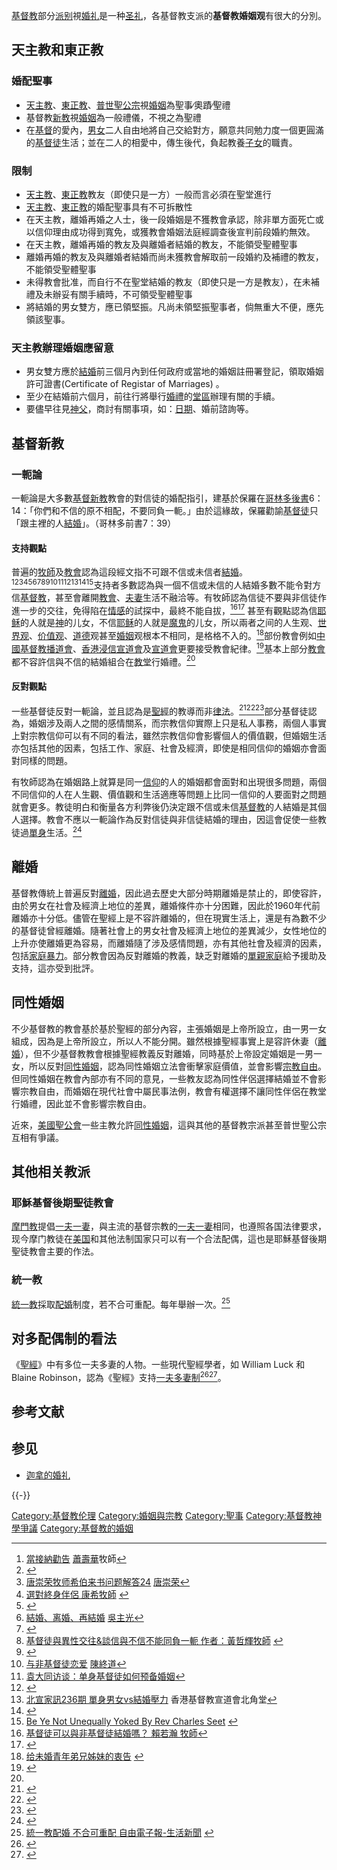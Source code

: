 {{Expand|time=2016-08-09}}
[[基督教|基督教]]部分[[基督教派系|派别]]視[[婚礼|婚礼]]是一种[[圣礼|圣礼]]，各基督教支派的'''基督教婚姻观'''有很大的分別。

== 天主教和東正教 ==
{{Unreferencedsect|time=2012-11-12T05:27:33+00:00}}

=== 婚配聖事 ===
*[[天主教|天主教]]、[[東正教|東正教]]、[[普世聖公宗|普世聖公宗]]視[[婚姻|婚姻]]為聖事∕奧蹟∕聖禮
*基督教[[新教|新教]]視[[婚姻|婚姻]]為一般禮儀，不視之為聖禮
*在[[基督|基督]]的愛內，[[男|男]][[女|女]]二人自由地將自己交給對方，願意共同勉力度一個更圓滿的[[基督徒|基督徒]]生活；並在二人的相愛中，傳生後代，負起教養[[子女|子女]]的職責。

=== 限制 ===
*[[天主教|天主教]]、[[東正教|東正教]]教友（即使只是一方）一般而言必須在聖堂進行
*[[天主教|天主教]]、[[東正教|東正教]]的婚配聖事具有不可拆散性
*在天主教，離婚再婚之人士，後一段婚姻是不獲教會承認，除非單方面死亡或以信仰理由成功得到寬免，或獲教會婚姻法庭經調查後宣判前段婚約無效。 
*在天主教，離婚再婚的教友及與離婚者結婚的教友，不能領受聖體聖事
*離婚再婚的教友及與離婚者結婚而尚未獲教會解取前一段婚約及補禮的教友，不能領受聖體聖事 
*未得教會批准，而自行不在聖堂結婚的教友（即使只是一方是教友），在未補禮及未辦妥有關手續時，不可領受聖體聖事 
*將結婚的男女雙方，應已領堅振。凡尚未領堅振聖事者，倘無重大不便，應先領該聖事。

=== 天主教辦理婚姻應留意 ===
*男女雙方應於[[結婚|結婚]]前三個月內到任何政府或當地的婚姻註冊署登記，領取婚姻許可證書(Certificate of Registar of Marriages) 。
*至少在結婚前六個月，前往行將舉行[[婚禮|婚禮]]的[[堂區|堂區]]辦理有關的手續。
*要儘早往見[[神父|神父]]，商討有關事項，如：[[日期|日期]]、婚前諮詢等。

== 基督新教 ==
=== 一軛論 ===
一軛論是大多數[[基督新教|基督新教]]教會的對信徒的婚配指引，建基於保羅在[[哥林多後書|哥林多後書]]6：14：「你們和不信的原不相配，不要同負一軛。」由於這緣故，保羅勸諭[[基督徒|基督徒]]只「跟主裡的人[[結婚|結婚]]」。（哥林多前書7：39）

==== 支持觀點 ====
普遍的[[牧師|牧師]]及[[教會|教會]]認為這段經文指不可跟不信或未信者[[結婚|結婚]]。<ref>[http://www.npac.org.hk/worship/sunday/preach/2007/20070520.htm 當接納勸告] {{Wayback|url=http://www.npac.org.hk/worship/sunday/preach/2007/20070520.htm |date=20090210093244 }}[[蕭壽華|蕭壽華]]牧師</ref><ref>{{Cite web |url=http://www.gracechurch.org.hk/articles/theology.php?20051007-077 |title=基督徒可否跟非信徒結婚呢- 神學天地- 香港宣教會恩磐堂 |accessdate=2009-07-03 |archive-date=2009-09-12 |archive-url=https://web.archive.org/web/20090912073313/http://www.gracechurch.org.hk/articles/theology.php?20051007-077 |dead-url=yes }}</ref><ref>[http://www.edzx.com/Article/Class9/Class66/200708/13452.html 唐崇荣牧师希伯来书问题解答24] {{webarchive|url=https://web.archive.org/web/20091007220257/http://www.edzx.com/Article/Class9/Class66/200708/13452.html |date=2009-10-07 }}[[唐崇荣|唐崇荣]]</ref><ref>[http://www.m-ccc.org/m-life/cnsel/partner.htm 選對終身伴侶 康希牧師] {{webarchive|url=https://web.archive.org/web/20090803141130/http://www.m-ccc.org/m-life/cnsel/partner.htm |date=2009-08-03 }}</ref><ref>{{Cite web |url=http://www.gracecentered.com/unequally_yoked.htm |title=Unequally Yoked: Does 2 Corinthians 6:14 Apply to Marriage? |accessdate=2009-07-03 |archive-date=2009-07-03 |archive-url=https://web.archive.org/web/20090703081100/http://www.gracecentered.com/unequally_yoked.htm |dead-url=no }}</ref><ref>[http://www1.bbsland.com/cgi-bin/gb_big5.cgi?src=/rainbow/messages/381598.html 結婚、离婚、再結婚] {{Wayback|url=http://www1.bbsland.com/cgi-bin/gb_big5.cgi?src=%2Frainbow%2Fmessages%2F381598.html |date=20190520190354 }}[[吳主光|吳主光]]</ref><ref>{{Cite web |url=http://mingtao.org/church_rules.html |title=浸信宣道會聯會 教會紀律章程 |accessdate=2009-07-03 |archive-date=2005-12-02 |archive-url=https://web.archive.org/web/20051202023134/http://www.mingtao.org/church_rules.html |dead-url=yes }}</ref><ref>[http://host.ccea.org.tw/~ccca/c07871120.HTM 基督徒與異性交往&談信與不信不能同負一軛 作者：黃哲輝牧師] {{webarchive|url=https://web.archive.org/web/20090530074030/http://host.ccea.org.tw/~ccca/c07871120.HTM |date=2009-05-30 }}</ref><ref>{{Cite web |url=http://www.goldenlampstand.org/glb/readglb.php?GLID=06002 |title=成聖需要功夫 潘國華 |accessdate=2009-07-03 |archive-date=2008-01-19 |archive-url=https://web.archive.org/web/20080119050321/http://www.goldenlampstand.org/glb/readglb.php?GLID=06002 |dead-url=no }}</ref><ref>[http://www.cclw.net/gospel/asking/shenjinwentijieda/02/chapter20.html 与非基督徒恋爱] {{Wayback|url=http://www.cclw.net/gospel/asking/shenjinwentijieda/02/chapter20.html |date=20091101122513 }}[[陳終道|陳終道]]</ref><ref>[http://www.xwalaw.com/Article_Show.asp?ArticleID=1233 袁大同访谈：单身基督徒如何预备婚姻]{{dead link|date=2017年12月 |bot=InternetArchiveBot |fix-attempted=yes }}</ref><ref>	

{{Cite book zh |author =蘇穎智 |title = 是時候結婚嗎？ |location = 香港 |publisher = 學生福音團契出版社 |date = 1997}}</ref><ref>[http://www.npac.org.hk/newsletter/2006-09/2006-09p01.pdf 北宣家訊236期 單身男女vs結婚壓力] {{Wayback|url=http://www.npac.org.hk/newsletter/2006-09/2006-09p01.pdf |date=20150430132805 }} 香港基督教宣道會北角堂</ref><ref>{{Cite web |url=http://www.joy.org.tw/holyspirit.asp?num=4897 |title=聖靈月刊 224期 宗教教育 不知何時愛上他？ |accessdate=2009-07-03 |archive-date=2016-03-04 |archive-url=https://web.archive.org/web/20160304172219/http://joy.org.tw/holyspirit.asp?num=4897 |dead-url=no }}</ref><ref>[http://www.lifebpc.com/family/sermons/uneqyoke.htm Be Ye Not Unequally Yoked By Rev Charles Seet] {{webarchive|url=https://web.archive.org/web/20090429043637/http://www.lifebpc.com/family/sermons/uneqyoke.htm |date=2009-04-29 }}</ref>支持者多數認為與一個不信或未信的人結婚多數不能令對方信[[基督教|基督教]]，甚至會離開[[教會|教會]]、[[夫妻|夫妻]]生活不融洽等。有牧師認為信徒不要與非信徒作進一步的交往，免得陷在[[情感|情感]]的試探中，最終不能自拔，<ref>[http://www.sagos.org/2008-11-25-23-06-43.html?directory=8 基督徒可以與非基督徒結婚嗎？ 賴若瀚 牧師 ]{{Dead link|date=2020年6月 |bot=InternetArchiveBot |fix-attempted=yes }}</ref><ref>{{Cite web |url=http://www.joy.org.tw/holyspirit.asp?num=4075 |title=聖靈月刊 268期 青年團契 如何面對感情的試探 |accessdate=2009-07-03 |archive-date=2016-03-04 |archive-url=https://web.archive.org/web/20160304223628/http://www.joy.org.tw/holyspirit.asp?num=4075 |dead-url=no }}</ref> 甚至有觀點認為信[[耶稣|耶稣]]的人就是[[神|神]]的儿女，不信[[耶稣|耶稣]]的人就是[[魔鬼|魔鬼]]的儿女，所以兩者之间的人生观、[[世界观|世界观]]、[[价值观|价值观]]、[[道德|道德]]观甚至[[婚姻|婚姻]]观根本不相同，是格格不入的。<ref>[http://www.crossmap.cn/family/love/200903/02-2737.html 给未婚青年弟兄姊妹的衷告] {{webarchive|url=https://web.archive.org/web/20090306142722/http://www.crossmap.cn/family/love/200903/02-2737.html |date=2009-03-06 }}</ref>部份教會例如[[中國基督教播道會|中國基督教播道會]]、[[香港浸信宣道會|香港浸信宣道會]]及[[宣道會|宣道會]]更要接受教會紀律。<ref name=a>{{Cite web |url=http://www.chinesetheology.com/JLee/MarriageWithNonBeliever.htm |title=探討信與不信婚姻之是與非 |accessdate=2009-07-03 |archive-date=2009-07-16 |archive-url=https://web.archive.org/web/20090716032145/http://www.chinesetheology.com/JLee/MarriageWithNonBeliever.htm |dead-url=no }}</ref>基本上部分[[教會|教會]]都不容許信與不信的結婚組合在[[教堂|教堂]]行婚禮。<ref name=a/>

==== 反對觀點 ====
一些基督徒反對一軛論，並且認為是[[聖經|聖經]]的教導而非[[律法|律法]]。<ref>{{Cite web |url=http://www.fhl.net/2k0214/bnb1.htm |title=從現實看「信與不信可同負一軛」 |accessdate=2009-07-03 |archive-date=2009-05-04 |archive-url=https://web.archive.org/web/20090504145548/http://www.fhl.net/2k0214/bnb1.htm |dead-url=no }}</ref><ref>{{Cite web |url=http://www.fhl.net/2k0214/bnb2.htm |title=從聖經看「信與不信可同負一軛」 |accessdate=2009-07-03 |archive-date=2009-05-05 |archive-url=https://web.archive.org/web/20090505154831/http://www.fhl.net/2k0214/bnb2.htm |dead-url=no }}</ref><ref>{{Cite web |url=http://occr.christiantimes.org.hk/art_0009.htm |title=信與不信的戀愛婚姻 張國棟 |accessdate=2009-07-03 |archive-date=2009-09-18 |archive-url=https://web.archive.org/web/20090918085146/http://occr.christiantimes.org.hk/art_0009.htm |dead-url=no }}</ref>部分基督徒認為，婚姻涉及兩人之間的感情關系，而宗教信仰實際上只是私人事務，兩個人事實上對宗教信仰可以有不同的看法，雖然宗教信仰會影響個人的價值觀，但婚姻生活亦包括其他的因素，包括工作、家庭、社會及經濟，即使是相同信仰的婚姻亦會面對同樣的問題。

有牧師認為在婚姻路上就算是同一[[信仰|信仰]]的人的婚姻都會面對和出現很多問題，兩個不同信仰的人在人生觀、價值觀和生活適應等問題上比同一信仰的人要面對之問題就會更多。教徒明白和衡量各方利弊後仍決定跟不信或未信[[基督教|基督教]]的人結婚是其個人選擇。教會不應以一軛論作為反對信徒與非信徒結婚的理由，因這會促使一些教徒過[[單身|單身]]生活。<ref>{{Cite web |url=http://www.methodist.org.hk/h/1/19/?v=3 |title=2005年03月6日 單身婦女的牧養 婦女、聖餐主日 第10期 潘玉娟牧師 |accessdate=2009年7月3日 |archive-date=2011年11月18日 |archive-url=https://web.archive.org/web/20111118135717/http://methodist.org.hk/h/1/19/?v=3 |dead-url=no }}</ref>

== 離婚 ==
基督教傳統上普遍反對[[離婚|離婚]]，因此過去歷史大部分時期離婚是禁止的，即使容許，由於男女在社會及經濟上地位的差異，離婚條件亦十分困難，因此於1960年代前離婚亦十分低。儘管在聖經上是不容許離婚的，但在現實生活上，還是有為數不少的基督徒曾經離婚。隨著社會上的男女社會及經濟上地位的差異減少，女性地位的上升亦使離婚更為容易，而離婚隨了涉及感情問題，亦有其他社會及經濟的因素，包括[[家庭暴力|家庭暴力]]。部分教會因為反對離婚的教義，缺乏對離婚的[[單親家庭|單親家庭]]給予援助及支持，這亦受到批評。

== 同性婚姻 ==
{{参见|宗教与同性恋|同性恋与基督教|同性戀與普世聖公宗}}
不少基督教的教會基於基於聖經的部分內容，主張婚姻是上帝所設立，由一男一女組成，因為是上帝所設立，所以人不能分開。雖然根據聖經事實上是容許休妻（[[離婚|離婚]]），但不少基督教教會根據聖經教義反對離婚，同時基於上帝設定婚姻是一男一女，所以反對[[同性婚姻|同性婚姻]]，認為同性婚姻立法會衝擊家庭價值，並會影響[[宗教自由|宗教自由]]。但同性婚姻在教會內部亦有不同的意見，一些教友認為同性伴侶選擇結婚並不會影響宗教自由，而婚姻在現代社會中屬民事法例，教會有權選擇不讓同性伴侶在教堂行婚禮，因此並不會影響宗教自由。

近來，[[美國聖公會|美國聖公會]]一些主教允許[[同性婚姻|同性婚姻]]，這與其他的基督教宗派甚至普世聖公宗互相有爭議。

== 其他相关教派 ==

=== 耶穌基督後期聖徒教會 ===
[[摩門教|摩門教]]提倡[[一夫一妻|一夫一妻]]，與主流的基督宗教的[[一夫一妻|一夫一妻]]相同，也遵照各国法律要求，现今摩门教徒在[[美国|美国]]和其他法制国家只可以有一个合法配偶，這也是耶穌基督後期聖徒教會主要的作法。

=== 統一教 ===
[[統一教|統一教]]採取[[配婚|配婚]]制度，若不合可重配。每年舉辦一次。<ref>[http://www.libertytimes.com.tw/2005/new/dec/1/today-life1.htm 統一教配婚 不合可重配 自由電子報-生活新聞] {{webarchive|url=https://web.archive.org/web/20090719140341/http://www.libertytimes.com.tw/2005/new/dec/1/today-life1.htm |date=2009-07-19 }}</ref>

== 对多配偶制的看法 ==
{{Main|基督教多配偶制}}
《[[聖經|聖經]]》中有多位一夫多妻的人物。一些現代聖經學者，如 William Luck 和 Blaine Robinson，認為《聖經》支持[[一夫多妻制|一夫多妻制]]<ref name="WLuck">{{cite web |url=http://bible.org/article/morality-biblical-polygyny |title=On the Morality of Biblical Polygyny |author=William Luck |publisher=bible.com |accessdate=May 5, 2010 |archive-date=2011-10-03 |archive-url=https://web.archive.org/web/20111003052127/http://bible.org/article/morality-biblical-polygyny |dead-url=no }}</ref><ref>{{Cite web |url=http://www.blainerobison.com/concerns/polygamy.htm |title=存档副本 |accessdate=2010-06-18 |archive-date=2009-08-18 |archive-url=https://web.archive.org/web/20090818041000/http://www.blainerobison.com/concerns/polygamy.htm |dead-url=no }}</ref>。

== 参考文献 ==
{{Reflist|32em}}

== 参见 ==
{{Portal box|性|基督教|天主教}}
* [[迦拿的婚礼|迦拿的婚礼]]

{{-}}
{{基督教页脚}}
{{天主教}}

[[Category:基督教伦理|Category:基督教伦理]]
[[Category:婚姻與宗教|Category:婚姻與宗教]]
[[Category:聖事|Category:聖事]]
[[Category:基督教神學爭議|Category:基督教神學爭議]]
[[Category:基督教的婚姻|Category:基督教的婚姻]]